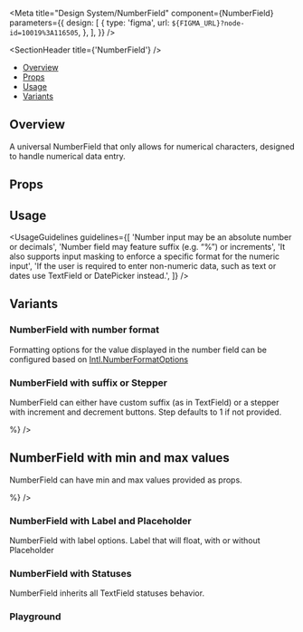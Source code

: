 
<Meta
  title="Design System/NumberField"
  component={NumberField}
  parameters={{
    design: [
      {
        type: 'figma',
        url: `${FIGMA_URL}?node-id=10019%3A116505`,
      },
    ],
  }}
/>

<SectionHeader title={'NumberField'} />

- [Overview](#overview)
- [Props](#props)
- [Usage](#usage)
- [Variants](#variants)

## Overview

A universal NumberField that only allows for numerical characters, designed to handle numerical data entry.

## Props

<Props of={NumberField} />

## Usage

<UsageGuidelines
  guidelines={[
    'Number input may be an absolute number or decimals',
    'Number field may feature suffix (e.g. “%”) or increments',
    'It also supports input masking to enforce a specific format for the numeric input',
    'If the user is required to enter non-numeric data, such as text or dates use TextField or DatePicker instead.',
  ]}
/>

## Variants

### NumberField with number format

Formatting options for the value displayed in the number field can be configured based on
[Intl.NumberFormatOptions](https://developer.mozilla.org/en-US/docs/Web/JavaScript/Reference/Global_Objects/Intl/NumberFormat/NumberFormat)

<Preview>
  <Story name="NumberField with number format">
    <Stack>
      <NumberField
        label={'Label'}
        formatOptions={{
          minimumFractionDigits: number('minimumFractionDigits', 2),
          maximumFractionDigits: number('maximumFractionDigits', 2),
        }}
      />
    </Stack>
  </Story>
</Preview>

### NumberField with suffix or Stepper

NumberField can either have custom suffix (as in TextField) or a stepper with increment and decrement buttons. Step defaults to 1 if not provided.

<Preview>
  <Story name="NumberField with suffix or Stepper">
    <Stack>
      <NumberField label={'Label'} suffix={<div style={{ color: 'gray' }}>%</div>} />
      <NumberField label={'Label'} hasStepper step={number('Step', undefined)} />
    </Stack>
  </Story>
</Preview>

## NumberField with min and max values

NumberField can have min and max values provided as props.

<Preview>
  <Story name="NumberField with min and max values">
    <Stack>
      <NumberField
        label={'Label'}
        minValue={number('minValue', undefined)}
        maxValue={number('maxValue', undefined)}
        suffix={<div style={{ color: 'gray' }}>%</div>}
      />
    </Stack>
  </Story>
</Preview>

### NumberField with Label and Placeholder

NumberField with label options. Label that will float, with or without Placeholder

<Preview>
  <Story name="NumberField with Label and Placeholder">
    <Stack>
      <NumberField label={'Label'} />
      <NumberField label={'Label'} placeholder={'Placeholder'} />
    </Stack>
  </Story>
</Preview>

### NumberField with Statuses

NumberField inherits all TextField statuses behavior.

<Preview>
  <Story name="NumberField with Label, Placeholder and Statuses">
    <Stack>
      <NumberField
        label={'Label'}
        status={{
          type: 'normal',
          hintMessage: text('Custom Hint Message', 'Hint in Text Field'),
        }}
      />
      <NumberField
        label={'Label'}
        status={{
          type: 'error',
          hintMessage: text('Custom Error Message', 'Error in Text Field'),
        }}
      />
      <NumberField
        label={'Label'}
        status={{
          type: 'read-only',
        }}
      />
      <NumberField label={'Label'} isDisabled />
    </Stack>
  </Story>
</Preview>

### Playground

<Preview>
  <Story name="Playground" parameters={{ decorators: [withKnobs] }}>
    <Stack>
      <NumberField
        label={text('Label', 'Label')}
        isDisabled={boolean('isDisabled', false)}
        isRequired={boolean('isRequired', false)}
        hasStepper={boolean('hasStepper', false)}
        minValue={number('minValue', undefined)}
        maxValue={number('maxValue', undefined)}
        step={number('step', undefined)}
        formatOptions={{
          minimumFractionDigits: number('minimumFractionDigits', 2),
          maximumFractionDigits: number('maximumFractionDigits', 2),
        }}
        suffix={select('Suffix icon name', ['', ...Object.keys(iconSelector)], 'info')}
        status={{
          type: select('Status', ['error', 'normal', 'read-only'], 'normal'),
          hintMessage: text('Hint/Error message', 'Message in Number Field'),
        }}
      />
    </Stack>
  </Story>
</Preview>
